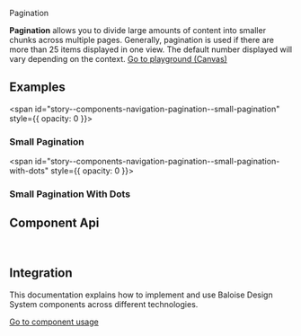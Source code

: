 
<bal-doc-banner id="story--components-navigation-pagination--basic">Pagination</bal-doc-banner>

<bal-doc-lead>
  <b>Pagination</b> allows you to divide large amounts of content into smaller chunks across multiple pages. Generally,
  pagination is used if there are more than 25 items displayed in one view. The default number displayed will vary
  depending on the context.
</bal-doc-lead>

<Canvas withSource="open">
  <Story id="components-navigation-pagination--basic" />
</Canvas>

<bal-doc-app>
  <bal-button-group class="mb-large" position="center">
    <a class="button is-primary" href="?path=/story/components-navigation-pagination--basic">
      Go to playground (Canvas)
    </a>
    <bal-doc-code-sandbox framework="angular" template={Basic.parameters.docs.source.code}></bal-doc-code-sandbox>
    <bal-doc-code-sandbox
      framework="html"
      template={Basic.parameters.docs.source.code}
      modules="pagination"
    ></bal-doc-code-sandbox>
  </bal-button-group>
</bal-doc-app>

## Examples

<span id="story--components-navigation-pagination--small-pagination" style={{ opacity: 0 }}></span>

### Small Pagination

<Canvas>
  <Story id="components-navigation-pagination--small-pagination" />
</Canvas>

<span id="story--components-navigation-pagination--small-pagination-with-dots" style={{ opacity: 0 }}></span>

### Small Pagination With Dots

<Canvas>
  <Story id="components-navigation-pagination--small-pagination-with-dots" />
</Canvas>

## Component Api

<Description markdown={readme} />

<br />

## Integration

This documentation explains how to implement and use Baloise Design System components across different technologies.

<a class="button is-primary" href="?path=/docs/development-components--page">
  Go to component usage
</a>


<Description markdown={theming} />


<Description markdown={testing} />

<bal-doc-github link="/components/bal-pagination/stories/bal-pagination.docs.mdx"></bal-doc-github>

